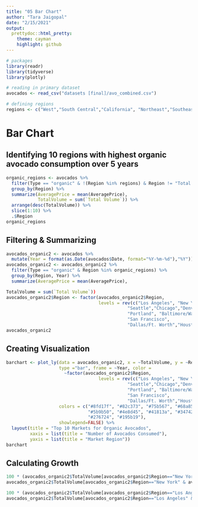 ---
title: "05 Bar Chart"
author: "Tara Jaigopal"
date: "2/15/2021"
output:
  prettydoc::html_pretty:
    theme: cayman
    highlight: github
---

```{r, message=FALSE, warning=FALSE}
# packages
library(readr)
library(tidyverse)
library(plotly)
```

```{r, message=FALSE, warning=FALSE}
# reading in primary dataset 
avocados <- read_csv("datasets [final]/avo_combined.csv")

# defining regions
regions <- c("West","South Central","California", "Northeast","Southeast","Great Lakes","Midsouth","Plains")
```

# Bar Chart

## Identifying 10 regions with highest organic avocado consumption over 5 years

```{r, message=FALSE}
organic_regions <- avocados %>% 
  filter(Type == "organic" & !(Region %in% regions) & Region != "Total U.S.") %>%
  group_by(Region) %>% 
  summarize(AveragePrice = mean(AveragePrice), 
            TotalVolume = sum(`Total Volume`)) %>% 
  arrange(desc(TotalVolume)) %>%
  slice(1:10) %>%
  .$Region
organic_regions
```

## Filtering & Summarizing

```{r, message=FALSE}
avocados_organic2 <- avocados %>%
  mutate(Year = format(as.Date(avocados$Date, format="%Y-%m-%d"),"%Y"))
avocados_organic2 <- avocados_organic2 %>%
  filter(Type == "organic" & Region %in% organic_regions) %>%
  group_by(Region, Year) %>% 
  summarize(AveragePrice = mean(AveragePrice),
```


```{r, message=FALSE}
TotalVolume = sum(`Total Volume`))
avocados_organic2$Region <- factor(avocados_organic2$Region, 
                                   levels = rev(c("Los Angeles", "New York",
                                              "Seattle","Chicago","Denver", 
                                              "Portland", "Baltimore/Washington",
                                              "San Francisco", 
                                              "Dallas/Ft. Worth","Houston")))
avocados_organic2
```

## Creating Visualization

```{r}
barchart <- plot_ly(data = avocados_organic2, x = ~TotalVolume, y = ~Region,
                    type ="bar", frame = ~Year, color =
                      ~factor(avocados_organic2$Region, 
                                   levels = rev(c("Los Angeles", "New York",
                                              "Seattle","Chicago","Denver", 
                                              "Portland", "Baltimore/Washington",
                                              "San Francisco", 
                                              "Dallas/Ft. Worth","Houston"))),
                    colors = c("#8fd17f", "#82c373", "#75b567", "#68a85b",
                               "#5b9b50", "#4e8d45", "#41813a", "#34742f", 
                               "#276724", "#195b19"),
                    showlegend=FALSE) %>% 
  layout(title = "Top 10 Markets for Organic Avocados",
         xaxis = list(title = "Number of Avocados Consumed"),
         yaxis = list(title = "Market Region"))
barchart
```

## Calculating Growth 
 
```{r}
100 * (avocados_organic2$TotalVolume[avocados_organic2$Region=="New York" & avocados_organic2$Year==2020] - avocados_organic2$TotalVolume[avocados_organic2$Region=="New York" & avocados_organic2$Year==2015]) /
avocados_organic2$TotalVolume[avocados_organic2$Region=="New York" & avocados_organic2$Year==2015]

100 * (avocados_organic2$TotalVolume[avocados_organic2$Region=="Los Angeles" & avocados_organic2$Year==2020] - avocados_organic2$TotalVolume[avocados_organic2$Region=="Los Angeles" & avocados_organic2$Year==2015]) /
avocados_organic2$TotalVolume[avocados_organic2$Region=="Los Angeles" & avocados_organic2$Year==2015]
```

